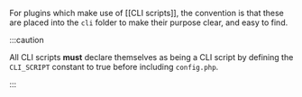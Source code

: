 For plugins which make use of [[CLI scripts]], the convention is that these are placed into the `cli` folder to make their purpose clear, and easy to find.

:::caution

All CLI scripts **must** declare themselves as being a CLI script by defining the `CLI_SCRIPT` constant to true before including `config.php`.

:::

